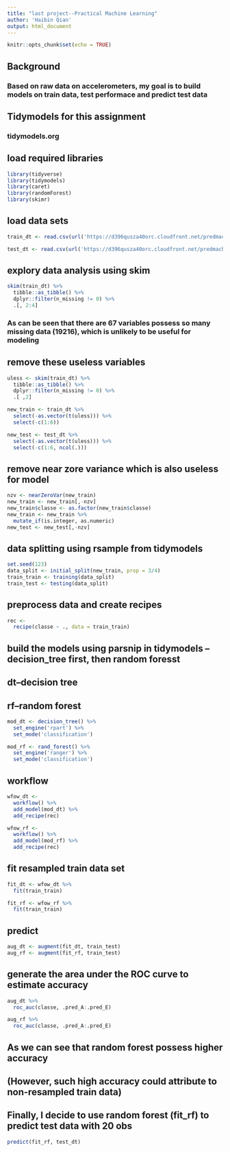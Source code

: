 ---
title: "last project--Practical Machine Learning"
author: 'Haibin Qian'
output: html_document
---

```{r setup, include=FALSE}
knitr::opts_chunk$set(echo = TRUE)
```
## Background
### Based on raw data on accelerometers, my goal is to build models on train data, test performace and predict test data

## Tidymodels for this assignment
### tidymodels.org

## load required libraries
```{r}
library(tidyverse)
library(tidymodels)
library(caret)
library(randomForest)
library(skimr)
```

## load data sets
```{r}
train_dt <- read.csv(url('https://d396qusza40orc.cloudfront.net/predmachlearn/pml-training.csv'))

test_dt <- read.csv(url('https://d396qusza40orc.cloudfront.net/predmachlearn/pml-testing.csv'))

```

## explory data analysis using skim
```{r}
skim(train_dt) %>% 
  tibble::as_tibble() %>% 
  dplyr::filter(n_missing != 0) %>% 
  .[, 2:4]
```

### As can be seen that there are 67 variables possess so many missing data (19216), which is unlikely to be useful for modeling

## remove these useless variables
```{r}
uless <- skim(train_dt) %>% 
  tibble::as_tibble() %>% 
  dplyr::filter(n_missing != 0) %>% 
  .[ ,2]

new_train <- train_dt %>% 
  select(-as.vector(t(uless))) %>% 
  select(-c(1:6))

new_test <- test_dt %>% 
  select(-as.vector(t(uless))) %>% 
  select(-c(1:6, ncol(.)))
```

## remove near zore variance which is also useless for model
```{r}
nzv <- nearZeroVar(new_train)
new_train <- new_train[,-nzv]
new_train$classe <- as.factor(new_train$classe)
new_train <- new_train %>% 
  mutate_if(is.integer, as.numeric)
new_test <- new_test[,-nzv]
```

## data splitting using rsample from tidymodels
```{r}
set.seed(123)
data_split <- initial_split(new_train, prop = 3/4)
train_train <- training(data_split)
train_test <- testing(data_split)
```

## preprocess data and create recipes
```{r}
rec <- 
  recipe(classe ~ ., data = train_train)
```

## build the models using parsnip in tidymodels -- decision_tree first, then random foresst
## dt--decision tree
## rf--random forest
```{r}
mod_dt <- decision_tree() %>% 
  set_engine('rpart') %>% 
  set_mode('classification')
```

```{r}
mod_rf <- rand_forest() %>% 
  set_engine('ranger') %>% 
  set_mode('classification')
```

## workflow
```{r}
wfow_dt <- 
  workflow() %>% 
  add_model(mod_dt) %>% 
  add_recipe(rec)

wfow_rf <- 
  workflow() %>% 
  add_model(mod_rf) %>% 
  add_recipe(rec)
```

## fit resampled train data set
```{r}
fit_dt <- wfow_dt %>% 
  fit(train_train)

fit_rf <- wfow_rf %>% 
  fit(train_train)
```

## predict
```{r}
aug_dt <- augment(fit_dt, train_test)
aug_rf <- augment(fit_rf, train_test)
```

## generate the area under the ROC curve to estimate accuracy
```{r}
aug_dt %>% 
  roc_auc(classe, .pred_A:.pred_E)

aug_rf %>% 
  roc_auc(classe, .pred_A:.pred_E)

```

## As we can see that random forest possess higher accuracy
## (However, such high accuracy could attribute to non-resampled train data)
## Finally, I decide to use random forest (fit_rf) to predict test data with 20 obs
```{r}
predict(fit_rf, test_dt)
```


